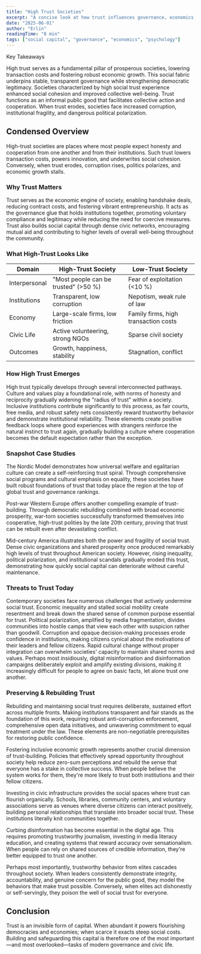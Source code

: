 ```yaml
---
title: "High Trust Societies"
excerpt: "A concise look at how trust influences governance, economics, and social life."
date: "2025-06-01"
author: "Erlin"
readingTime: "8 min"
tags: ["social capital", "governance", "economics", "psychology"]
---
```


Key Takeaways

High trust serves as a fundamental pillar of prosperous societies, lowering transaction costs and fostering robust economic growth. This social fabric underpins stable, transparent governance while strengthening democratic legitimacy. Societies characterized by high social trust experience enhanced social cohesion and improved collective well-being. Trust functions as an informal public good that facilitates collective action and cooperation. When trust erodes, societies face increased corruption, institutional fragility, and dangerous political polarization.


## Condensed Overview

High-trust societies are places where most people expect honesty and cooperation from one another and from their institutions. Such trust lowers transaction costs, powers innovation, and underwrites social cohesion. Conversely, when trust erodes, corruption rises, politics polarizes, and economic growth stalls.

### Why Trust Matters

Trust serves as the economic engine of society, enabling handshake deals, reducing contract costs, and fostering vibrant entrepreneurship. It acts as the governance glue that holds institutions together, promoting voluntary compliance and legitimacy while reducing the need for coercive measures. Trust also builds social capital through dense civic networks, encouraging mutual aid and contributing to higher levels of overall well-being throughout the community.

### What High-Trust Looks Like

| Domain | High-Trust Society | Low-Trust Society |
| --- | --- | --- |
| Interpersonal | "Most people can be trusted" (>50 %) | Fear of exploitation (<10 %) |
| Institutions | Transparent, low corruption | Nepotism, weak rule of law |
| Economy | Large-scale firms, low friction | Family firms, high transaction costs |
| Civic Life | Active volunteering, strong NGOs | Sparse civil society |
| Outcomes | Growth, happiness, stability | Stagnation, conflict |

### How High Trust Emerges

High trust typically develops through several interconnected pathways. Culture and values play a foundational role, with norms of honesty and reciprocity gradually widening the "radius of trust" within a society. Inclusive institutions contribute significantly to this process, as fair courts, free media, and robust safety nets consistently reward trustworthy behavior and demonstrate institutional reliability. These elements create positive feedback loops where good experiences with strangers reinforce the natural instinct to trust again, gradually building a culture where cooperation becomes the default expectation rather than the exception.

### Snapshot Case Studies

The Nordic Model demonstrates how universal welfare and egalitarian culture can create a self-reinforcing trust spiral. Through comprehensive social programs and cultural emphasis on equality, these societies have built robust foundations of trust that today place the region at the top of global trust and governance rankings.

Post-war Western Europe offers another compelling example of trust-building. Through democratic rebuilding combined with broad economic prosperity, war-torn societies successfully transformed themselves into cooperative, high-trust polities by the late 20th century, proving that trust can be rebuilt even after devastating conflict.

Mid-century America illustrates both the power and fragility of social trust. Dense civic organizations and shared prosperity once produced remarkably high levels of trust throughout American society. However, rising inequality, political polarization, and institutional scandals gradually eroded this trust, demonstrating how quickly social capital can deteriorate without careful maintenance.

### Threats to Trust Today

Contemporary societies face numerous challenges that actively undermine social trust. Economic inequality and stalled social mobility create resentment and break down the shared sense of common purpose essential for trust. Political polarization, amplified by media fragmentation, divides communities into hostile camps that view each other with suspicion rather than goodwill. Corruption and opaque decision-making processes erode confidence in institutions, making citizens cynical about the motivations of their leaders and fellow citizens. Rapid cultural change without proper integration can overwhelm societies' capacity to maintain shared norms and values. Perhaps most insidiously, digital misinformation and disinformation campaigns deliberately exploit and amplify existing divisions, making it increasingly difficult for people to agree on basic facts, let alone trust one another.

### Preserving & Rebuilding Trust

Rebuilding and maintaining social trust requires deliberate, sustained effort across multiple fronts. Making institutions transparent and fair stands as the foundation of this work, requiring robust anti-corruption enforcement, comprehensive open data initiatives, and unwavering commitment to equal treatment under the law. These elements are non-negotiable prerequisites for restoring public confidence.

Fostering inclusive economic growth represents another crucial dimension of trust-building. Policies that effectively spread opportunity throughout society help reduce zero-sum perceptions and rebuild the sense that everyone has a stake in collective success. When people believe the system works for them, they're more likely to trust both institutions and their fellow citizens.

Investing in civic infrastructure provides the social spaces where trust can flourish organically. Schools, libraries, community centers, and voluntary associations serve as venues where diverse citizens can interact positively, building personal relationships that translate into broader social trust. These institutions literally knit communities together.

Curbing disinformation has become essential in the digital age. This requires promoting trustworthy journalism, investing in media literacy education, and creating systems that reward accuracy over sensationalism. When people can rely on shared sources of credible information, they're better equipped to trust one another.

Perhaps most importantly, trustworthy behavior from elites cascades throughout society. When leaders consistently demonstrate integrity, accountability, and genuine concern for the public good, they model the behaviors that make trust possible. Conversely, when elites act dishonestly or self-servingly, they poison the well of social trust for everyone.

## Conclusion

Trust is an invisible form of capital. When abundant it powers flourishing democracies and economies; when scarce it exacts steep social costs. Building and safeguarding this capital is therefore one of the most important—and most overlooked—tasks of modern governance and civic life.
